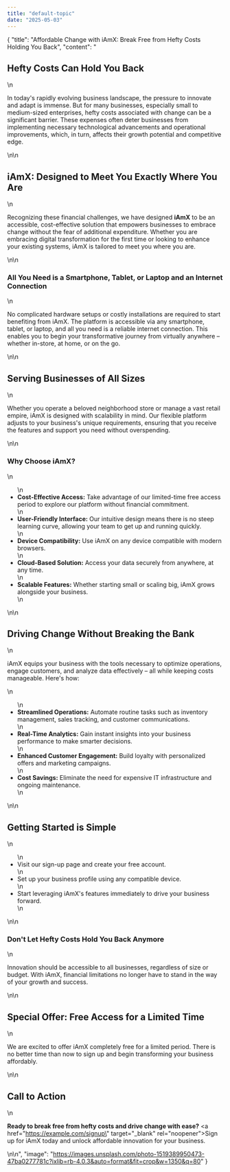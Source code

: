 ```yaml
---
title: "default-topic"
date: "2025-05-03"
---
```


{
  "title": "Affordable Change with iAmX: Break Free from Hefty Costs Holding You Back",
  "content": "<h2>Hefty Costs Can Hold You Back</h2>\n<p>In today's rapidly evolving business landscape, the pressure to innovate and adapt is immense. But for many businesses, especially small to medium-sized enterprises, hefty costs associated with change can be a significant barrier. These expenses often deter businesses from implementing necessary technological advancements and operational improvements, which, in turn, affects their growth potential and competitive edge.</p>\n\n<h2>iAmX: Designed to Meet You Exactly Where You Are</h2>\n<p>Recognizing these financial challenges, we have designed <strong>iAmX</strong> to be an accessible, cost-effective solution that empowers businesses to embrace change without the fear of additional expenditure. Whether you are embracing digital transformation for the first time or looking to enhance your existing systems, iAmX is tailored to meet you where you are.</p>\n\n<h3>All You Need is a Smartphone, Tablet, or Laptop and an Internet Connection</h3>\n<p>No complicated hardware setups or costly installations are required to start benefiting from iAmX. The platform is accessible via any smartphone, tablet, or laptop, and all you need is a reliable internet connection. This enables you to begin your transformative journey from virtually anywhere – whether in-store, at home, or on the go.</p>\n\n<h2>Serving Businesses of All Sizes</h2>\n<p>Whether you operate a beloved neighborhood store or manage a vast retail empire, iAmX is designed with scalability in mind. Our flexible platform adjusts to your business's unique requirements, ensuring that you receive the features and support you need without overspending.</p>\n\n<h3>Why Choose iAmX?</h3>\n<ul>\n  <li><strong>Cost-Effective Access:</strong> Take advantage of our limited-time free access period to explore our platform without financial commitment.</li>\n  <li><strong>User-Friendly Interface:</strong> Our intuitive design means there is no steep learning curve, allowing your team to get up and running quickly.</li>\n  <li><strong>Device Compatibility:</strong> Use iAmX on any device compatible with modern browsers.</li>\n  <li><strong>Cloud-Based Solution:</strong> Access your data securely from anywhere, at any time.</li>\n  <li><strong>Scalable Features:</strong> Whether starting small or scaling big, iAmX grows alongside your business.</li>\n</ul>\n\n<h2>Driving Change Without Breaking the Bank</h2>\n<p>iAmX equips your business with the tools necessary to optimize operations, engage customers, and analyze data effectively – all while keeping costs manageable. Here's how:</p>\n<ul>\n  <li><strong>Streamlined Operations:</strong> Automate routine tasks such as inventory management, sales tracking, and customer communications.</li>\n  <li><strong>Real-Time Analytics:</strong> Gain instant insights into your business performance to make smarter decisions.</li>\n  <li><strong>Enhanced Customer Engagement:</strong> Build loyalty with personalized offers and marketing campaigns.</li>\n  <li><strong>Cost Savings:</strong> Eliminate the need for expensive IT infrastructure and ongoing maintenance.</li>\n</ul>\n\n<h2>Getting Started is Simple</h2>\n<ul>\n  <li>Visit our sign-up page and create your free account.</li>\n  <li>Set up your business profile using any compatible device.</li>\n  <li>Start leveraging iAmX's features immediately to drive your business forward.</li>\n</ul>\n\n<h3>Don't Let Hefty Costs Hold You Back Anymore</h3>\n<p>Innovation should be accessible to all businesses, regardless of size or budget. With iAmX, financial limitations no longer have to stand in the way of your growth and success.</p>\n\n<h2>Special Offer: Free Access for a Limited Time</h2>\n<p>We are excited to offer iAmX completely free for a limited period. There is no better time than now to sign up and begin transforming your business affordably.</p>\n\n<h2>Call to Action</h2>\n<p><strong>Ready to break free from hefty costs and drive change with ease?</strong> <a href=\"https://example.com/signup\" target=\"_blank\" rel=\"noopener\">Sign up for iAmX today</a> and unlock affordable innovation for your business.</p>\n\n<!-- SEO Keywords: affordable business solutions, cost-effective digital transformation, affordable innovation, budget-friendly business technology -->",
  "image": "https://images.unsplash.com/photo-1519389950473-47ba0277781c?ixlib=rb-4.0.3&auto=format&fit=crop&w=1350&q=80"
}